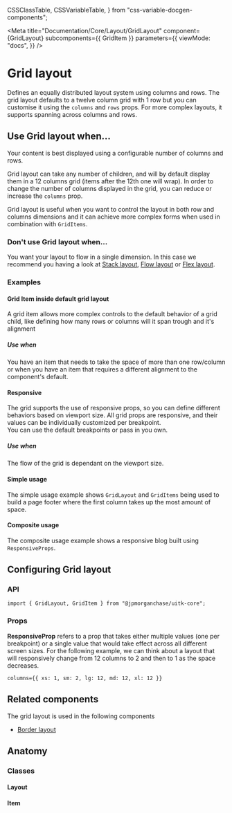   CSSClassTable,
  CSSVariableTable,
} from "css-variable-docgen-components";

<Meta
  title="Documentation/Core/Layout/GridLayout"
  component={GridLayout}
  subcomponents={{ GridItem }}
  parameters={{
    viewMode: "docs",
  }}
/>

# Grid layout

Defines an equally distributed layout system using columns and rows.
The grid layout defaults to a twelve column grid with 1 row but you can customise it using the `columns` and `rows` props.
For more complex layouts, it supports spanning across columns and rows.

<Canvas>
  <Story id="core-layout-gridlayout--default-grid-layout" />
</Canvas>

## Use Grid layout when...

Your content is best displayed using a configurable number of columns and rows.

Grid layout can take any number of children, and will by default display them in a 12 columns grid (items after the 12th one will wrap).
In order to change the number of columns displayed in the grid, you can reduce or increase the `columns` prop.

Grid layout is useful when you want to control the layout in both row and columns dimensions and it can achieve more complex forms when used in combination with `GridItems`.

### Don't use Grid layout when...

You want your layout to flow in a single dimension. In this case we recommend you having a look at [Stack layout](?path=/docs/documentation-core-layout-stacklayout--page), [Flow layout](?path=/docs/documentation-core-layout-flowlayout--page) or [Flex layout](?path=/docs/documentation-core-layout-flexlayout--page).

### Examples

#### Grid Item inside default grid layout

A grid item allows more complex controls to the default behavior of a grid child, like defining how many rows or columns will it span trough and it's alignment

##### Use when

You have an item that needs to take the space of more than one row/column or when you have an item that requires a different alignment to the component's default.

<Canvas>
  <Story id="core-layout-gridlayout-griditem--grid-item-wrapper" />
</Canvas>

#### Responsive

The grid supports the use of responsive props, so you can define different behaviors based on viewport size.
All grid props are responsive, and their values can be individually customized per breakpoint.  
You can use the default breakpoints or pass in you own.

##### Use when

The flow of the grid is dependant on the viewport size.

<Canvas>
  <Story id="core-layout-gridlayout--grid-layout-responsive-view" />
</Canvas>

#### Simple usage

The simple usage example shows `GridLayout` and `GridItems` being used to build a page footer where the first column takes up the most amount of space.

<Canvas>
  <Story id="core-layout-gridlayout--grid-layout-footer" />
</Canvas>

#### Composite usage

The composite usage example shows a responsive blog built using `ResponsiveProps`.

<Canvas>
  <Story id="core-layout-gridlayout--grid-layout-composite" />
</Canvas>

## Configuring Grid layout

### API

```
import { GridLayout, GridItem } from "@jpmorganchase/uitk-core";
```

### Props

**ResponsiveProp** refers to a prop that takes either multiple values (one per breakpoint) or a single value that would take effect across all different screen sizes.
For the following example, we can think about a layout that will responsively change from 12 columns to 2 and then to 1 as the space decreases.

```
columns={{ xs: 1, sm: 2, lg: 12, md: 12, xl: 12 }}
```

<ArgsTable of={GridLayout} />

## Related components

The grid layout is used in the following components

- [Border layout](?path=/docs/documentation-core-layout-borderlayout--page)

## Anatomy

<Canvas>
  <ComponentAnatomy showControls={false}>
    <GridLayout style={{ border: "dashed 1px black", padding: "1rem" }}>
      <GridItem style={{ border: "dashed 1px black", padding: "1rem" }} />
    </GridLayout>
  </ComponentAnatomy>
</Canvas>

### Classes

#### Layout

<CSSClassTable of={GridLayout} />

#### Item

<CSSClassTable of={GridItem} />

<HelpAndSupport />
